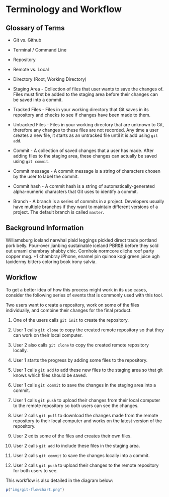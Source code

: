 # Terminology and Workflow {-}

## Glossary of Terms {-}

- Git vs. Github

- Terminal / Command Line

- Repository

- Remote vs. Local

- Directory (Root, Working Directory)

- Staging Area - Collection of files that user wants to save the changes of. Files must first be added to the staging area before their changes can be saved into a commit.

- Tracked Files - Files in your working directory that Git saves in its repository and checks to see if changes have been made to them.

- Untracked Files - Files in your working directory that are unknown to Git, therefore any changes to these files are not recorded. Any time a user creates a new file, it starts as an untracked file until it is add using `git add`.

- Commit - A collection of saved changes that a user has made. After adding files to the staging area, these changes can actually be saved using `git commit`.

- Commit message - A commit message is a string of characters chosen by the user to label the commit.

- Commit hash - A commit hash is a string of automatically-generated alpha-numeric characters that Git uses to identify a commit.

- Branch - A branch is a series of commits in a project. Developers usually have multiple branches if they want to maintain different versions of a project. The default branch is called `master`.

## Background Information {-}

Williamsburg iceland narwhal plaid leggings pickled direct trade portland pork belly. Pour-over jianbing sustainable iceland PBR&B before they sold out umami chambray shabby chic. Cornhole normcore cliche roof party copper mug. +1 chambray iPhone, enamel pin quinoa kogi green juice ugh taxidermy bitters coloring book irony salvia.

## Workflow {-}

To get a better idea of how this process might work in its use cases, consider the following series of events that is commonly used with this tool.

Two users want to create a repository, work on some of the files individually, and combine their changes for the final product. 


(1) One of the users calls `git init` to create the repository.

(2) User 1 calls `git clone` to copy the created remote repository so that they can work on their local computer.

(3) User 2 also calls `git clone` to copy the created remote repository locally.

(4) User 1 starts the progress by adding some files to the repository.

(5) User 1 calls `git add` to add these new files to the staging area so that git knows which files should be saved.

(6) User 1 calls `git commit` to save the changes in the staging area into a commit.

(7) User 1 calls `git push` to upload their changes from their local computer to the remote repository so both users can see the changes.

(8) User 2 calls `git pull` to download the changes made from the remote repository to their local computer and works on the latest version of the repository.

(9) User 2 edits some of the files and creates their own files.

(10) User 2 calls `git add` to include these files in the staging area.

(11) User 2 calls `git commit` to save the changes locally into a commit.

(12) User 2 calls `git push` to upload their changes to the remote repository for both users to see.


This workflow is also detailed in the diagram below:


```r
p("img/git-flowchart.png")
```

